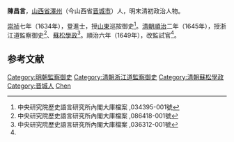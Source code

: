{{Otheruses|陳昌言|other=同名或類似名的其它條目描述}}
'''陳昌言'''，[[山西省|山西省]][[澤州|澤州]]（今山西省[[晋城市|晋城市]]）人，明末清初政治人物。

[[崇祯|崇祯]]七年（1634年），登進士，授[[山東|山東]]巡按御史<ref>中央研究院歷史語言研究所內閣大庫檔案 ,034395-001號</ref>。[[清朝|清朝]][[順治|順治]]二年（1645年），授浙江道監察御史<ref name="#1">中央研究院歷史語言研究所內閣大庫檔案 ,086418-001號</ref>、[[蘇松|蘇松]][[學政|學政]]<ref>中央研究院歷史語言研究所內閣大庫檔案 ,036312-001號</ref>。順治六年（1649年），改監試官<ref name="#1"/>。

==参考文献==
{{reflist}}

{{明朝人物小作品}}
{{崇禎七年甲戌科殿試金榜}}
{{DEFAULTSORT:Chen陳}}
[[Category:明朝監察御史|Category:明朝監察御史]]
[[Category:清朝浙江道監察御史|Category:清朝浙江道監察御史]]
[[Category:清朝蘇松學政|Category:清朝蘇松學政]]
[[Category:晋城人|Category:晋城人]]
[[Category:陈姓|Chen]]